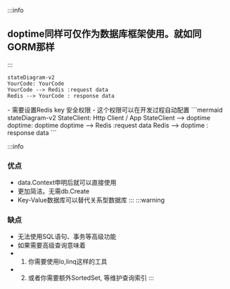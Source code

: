 


:::info
## doptime同样可仅作为数据库框架使用。就如同GORM那样
:::

<Tabs>
<TabItem value="在你的代码中作为数据库框架使用">

```mermaid
stateDiagram-v2
YourCode: YourCode
YourCode --> Redis :request data
Redis --> YourCode : response data
```
</TabItem>
<TabItem value="在web客户端中作为数据库框架使用">
- 需要设置Redis key 安全权限
- 这个权限可以在开发过程自动配置
```mermaid
stateDiagram-v2
StateClient: Http Client / App
StateClient --> doptime
doptime: doptime
doptime --> Redis :request data
Redis --> doptime : response data
```
</TabItem>
</Tabs>

:::info
### 优点
- data.Context申明后就可以直接使用
- 更加简洁。无需db.Create
- Key-Value数据库可以替代关系型数据库
:::
:::warning
### 缺点
- 无法使用SQL语句、事务等高级功能
- 如果需要高级查询意味着
- 1. 你需要使用lo,linq这样的工具
- 2. 或者你需要额外SortedSet, 等维护查询索引
:::



